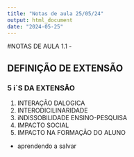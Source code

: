```yaml
---
title: "Notas de aula 25/05/24"
output: html_document
date: "2024-05-25"
---
```


#NOTAS DE AULA 1.1 - 

## DEFINIÇÃO DE EXTENSÃO

### 5 i`S DA EXTENSÃO

1) INTERAÇÃO DALOGICA
2) INTERODICILINARIDADE
3) iNDISSOBILIDADE ENSINO-PESQUISA
4) IMPACTO SOCIAL
5) IMPACTO NA FORMAÇÃO DO ALUNO

- aprendendo a salvar
